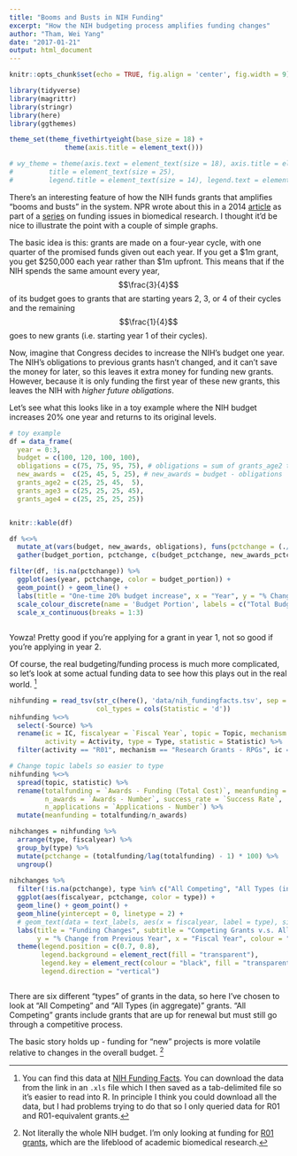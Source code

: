 ```yaml
---
title: "Booms and Busts in NIH Funding"
excerpt: "How the NIH budgeting process amplifies funding changes"
author: "Tham, Wei Yang"
date: "2017-01-21"
output: html_document
---
```


```r
knitr::opts_chunk$set(echo = TRUE, fig.align = 'center', fig.width = 9)

```

```r
library(tidyverse)
library(magrittr)
library(stringr)
library(here)
library(ggthemes)

theme_set(theme_fivethirtyeight(base_size = 18) +
              theme(axis.title = element_text()))

# wy_theme = theme(axis.text = element_text(size = 18), axis.title = element_text(size = 20),
#         title = element_text(size = 25),
#         legend.title = element_text(size = 14), legend.text = element_text(size = 12))
```

There's an interesting feature of how the NIH funds grants that amplifies "booms and busts" in the system. NPR wrote about this in a 2014 [article](http://www.npr.org/sections/health-shots/2014/09/24/351142702/after-the-nih-funding-euphoria-comes-the-hangover) as part of a [series](http://www.npr.org/series/347129694/science-squeezed) on funding issues in biomedical research. I thought it'd be nice to illustrate the point with a couple of simple graphs. 

The basic idea is this: grants are made on a four-year cycle, with one quarter of the promised funds given out each year. If you get a \$1m grant, you get \$250,000 each year rather than \$1m upfront. This means that if the NIH spends the same amount every year, $$\frac{3}{4}$$ of its budget goes to grants that are starting years 2, 3, or 4 of their cycles and the remaining $$\frac{1}{4}$$ goes to new grants (i.e. starting year 1 of their cycles). 

Now, imagine that Congress decides to increase the NIH's budget one year. The NIH's obligations to previous grants hasn't changed, and it can't save the money for later, so this leaves it extra money for funding new grants. However, because it is only funding the first year of these new grants, this leaves the NIH with *higher future obligations*.

Let's see what this looks like in a toy example where the NIH budget increases 20% one year and returns to its original levels.

```r

# toy example
df = data_frame(
  year = 0:3, 
  budget = c(100, 120, 100, 100),
  obligations = c(75, 75, 95, 75), # obligations = sum of grants_age2 to grants_age4
  new_awards =  c(25, 45, 5, 25), # new_awards = budget - obligations
  grants_age2 = c(25, 25, 45,  5),
  grants_age3 = c(25, 25, 25, 45),
  grants_age4 = c(25, 25, 25, 25))


knitr::kable(df)

```

```r
df %<>% 
  mutate_at(vars(budget, new_awards, obligations), funs(pctchange = (./lag(.) - 1) * 100)) %>% 
  gather(budget_portion, pctchange, c(budget_pctchange, new_awards_pctchange, obligations_pctchange)) 

filter(df, !is.na(pctchange)) %>% 
  ggplot(aes(year, pctchange, color = budget_portion)) + 
  geom_point() + geom_line() + 
  labs(title = "One-time 20% budget increase", x = "Year", y = "% Change from Previous Year") + 
  scale_colour_discrete(name = 'Budget Portion', labels = c("Total Budget", "New Awards", "Obligations")) + 
  scale_x_continuous(breaks = 1:3) 
  
```

Yowza! Pretty good if you're applying for a grant in year 1, not so good if you're applying in year 2. 

Of course, the real budgeting/funding process is much more complicated, so let's look at some actual funding data to see how this plays out in the real world. [^1] 

[^1]: You can find this data at [NIH Funding Facts](https://report.nih.gov/fundingfacts/fundingfacts.aspx). You can download the data from the link in an `.xls` file which I then saved as a tab-delimited file so it's easier to read into R. In principle I think you could download all the data, but I had problems trying to do that so I only queried data for R01 and R01-equivalent grants.

```r
nihfunding = read_tsv(str_c(here(), 'data/nih_fundingfacts.tsv', sep = '/'),
                      col_types = cols(Statistic = 'd')) 
nihfunding %<>% 
  select(-Source) %>% 
  rename(ic = IC, fiscalyear = `Fiscal Year`, topic = Topic, mechanism = Mechanism, 
         activity = Activity, type = Type, statistic = Statistic) %>% 
  filter(activity == "R01", mechanism == "Research Grants - RPGs", ic == "All NIH")

# Change topic labels so easier to type
nihfunding %<>% 
  spread(topic, statistic) %>% 
  rename(totalfunding = `Awards - Funding (Total Cost)`, meanfunding = `Awards - Average Total Cost`, 
         n_awards = `Awards - Number`, success_rate = `Success Rate`, 
         n_applications = `Applications - Number`) %>% 
  mutate(meanfunding = totalfunding/n_awards) 

nihchanges = nihfunding %>% 
  arrange(type, fiscalyear) %>% 
  group_by(type) %>% 
  mutate(pctchange = (totalfunding/lag(totalfunding) - 1) * 100) %>%
  ungroup()
  
nihchanges %>% 
  filter(!is.na(pctchange), type %in% c("All Competing", "All Types (in aggregate)")) %>% 
  ggplot(aes(fiscalyear, pctchange, color = type)) + 
  geom_line() + geom_point() +
  geom_hline(yintercept = 0, linetype = 2) +
  # geom_text(data = text_labels, aes(x = fiscalyear, label = type), size = 6) +
  labs(title = "Funding Changes", subtitle = "Competing Grants v.s. All Grants", 
       y = "% Change from Previous Year", x = "Fiscal Year", colour = "Type") +
  theme(legend.position = c(0.7, 0.8),
        legend.background = element_rect(fill = "transparent"),
        legend.key = element_rect(colour = "black", fill = "transparent"),
        legend.direction = "vertical")



```

There are six different "types" of grants in the data, so here I've chosen to look at "All Competing" and "All Types (in aggregate)" grants. "All Competing" grants include grants that are up for renewal but must still go through a competitive process. 

The basic story holds up - funding for "new" projects is more volatile relative to changes in the overall budget. [^2]

[^2]: Not literally the whole NIH budget. I'm only looking at funding for [R01 grants](https://grants.nih.gov/grants/funding/r01.htm), which are the lifeblood of academic biomedical research.

